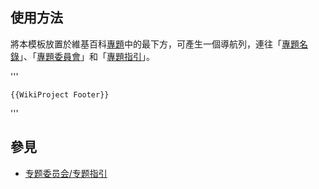 <includeonly><!-- 在這裡加入模板的保護標識 --></includeonly><noinclude>{{Documentation subpage}}</noinclude>
== 使用方法 ==
將本模板放置於維基百科[[Wikipedia:专题|專題]]中的最下方，可產生一個導航列，連往「[[Wikipedia:专题委员会/专题名录|專題名錄]]」、「[[Wikipedia:专题委员会|專題委員會]]」和「[[Wikipedia:专题委员会/专题指引|專題指引]]」。

'''<pre>{{WikiProject Footer}}</pre>'''

== 參見 ==
* [[Wikipedia:专题委员会/专题指引|专题委员会/专题指引]]

<includeonly>
<!-- 本行下加入模板的分類 -->

</includeonly>